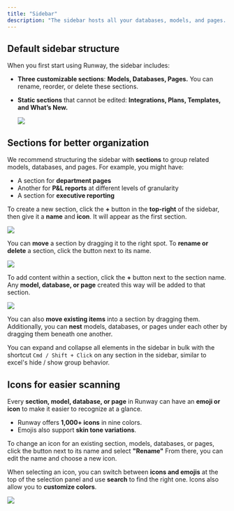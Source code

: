 ```yaml
---
title: "Sidebar"
description: "The sidebar hosts all your databases, models, and pages. As your workspace grows, keeping it organized makes it easier to skim through and find what you need."
---
```


## Default sidebar structure

When you first start using Runway, the sidebar includes:

- **Three customizable sections**: **Models, Databases, Pages.** You can rename, reorder, or delete these sections.
- **Static sections** that cannot be edited: **Integrations, Plans, Templates, and What’s New.**

  ![](/images/sidebar/default-sidebar.png)

## Sections for better organization

We recommend structuring the sidebar with **sections** to group related models, databases, and pages. For example, you might have:

- A section for **department pages**
- Another for **P&L reports** at different levels of granularity
- A section for **executive reporting**

To create a new section, click the **\+** button in the **top-right** of the sidebar, then give it a **name** and **icon**. It will appear as the first section.

![](/images/sidebar/created-section.png)

You can **move** a section by dragging it to the right spot. To **rename or delete** a section, click the  button next to its name.

![](/images/sidebar/rename-delete-section.png)

To add content within a section, click the **\+** button next to the section name. Any **model, database, or page** created this way will be added to that section.

![](/images/sidebar/create-page.png)

You can also **move existing items** into a section by dragging them. Additionally, you can **nest** models, databases, or pages under each other by dragging them beneath one another.

You can expand and collapse all elements in the sidebar in bulk with the shortcut `Cmd / Shift + Click` on any section in the sidebar, similar to excel's hide / show group behavior. 

## Icons for easier scanning

Every **section, model, database, or page** in Runway can have an **emoji or icon** to make it easier to recognize at a glance.

- Runway offers **1,000\+ icons** in nine colors.
- Emojis also support **skin tone variations**.

To change an icon for an existing section, models, databases, or pages, click the  button next to its name and select **"Rename"** From there, you can edit the name and choose a new icon.

When selecting an icon, you can switch between **icons and emojis** at the top of the selection panel and use **search** to find the right one. Icons also allow you to **customize colors**.

![](/images/sidebar/icons-picker.png)